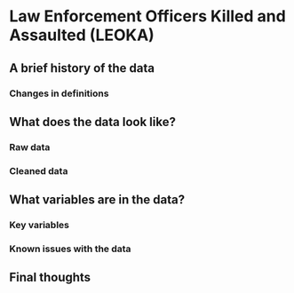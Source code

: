 # Law Enforcement Officers Killed and Assaulted (LEOKA) {#leoka}



## A brief history of the data

### Changes in definitions

## What does the data look like?

### Raw data

### Cleaned data

## What variables are in the data?

### Key variables

### Known issues with the data

## Final thoughts